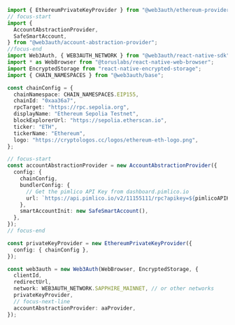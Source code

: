 ```ts
import { EthereumPrivateKeyProvider } from "@web3auth/ethereum-provider";
// focus-start
import {
  AccountAbstractionProvider,
  SafeSmartAccount,
} from "@web3auth/account-abstraction-provider";
//focus-end
import Web3Auth, { WEB3AUTH_NETWORK } from "@web3auth/react-native-sdk";
import * as WebBrowser from "@toruslabs/react-native-web-browser";
import EncryptedStorage from "react-native-encrypted-storage";
import { CHAIN_NAMESPACES } from "@web3auth/base";

const chainConfig = {
  chainNamespace: CHAIN_NAMESPACES.EIP155,
  chainId: "0xaa36a7",
  rpcTarget: "https://rpc.sepolia.org",
  displayName: "Ethereum Sepolia Testnet",
  blockExplorerUrl: "https://sepolia.etherscan.io",
  ticker: "ETH",
  tickerName: "Ethereum",
  logo: "https://cryptologos.cc/logos/ethereum-eth-logo.png",
};

// focus-start
const accountAbstractionProvider = new AccountAbstractionProvider({
  config: {
    chainConfig,
    bundlerConfig: {
      // Get the pimlico API Key from dashboard.pimlico.io
      url: `https://api.pimlico.io/v2/11155111/rpc?apikey=${pimlicoAPIKey}`,
    },
    smartAccountInit: new SafeSmartAccount(),
  },
});
// focus-end

const privateKeyProvider = new EthereumPrivateKeyProvider({
  config: { chainConfig },
});

const web3auth = new Web3Auth(WebBrowser, EncryptedStorage, {
  clientId,
  redirectUrl,
  network: WEB3AUTH_NETWORK.SAPPHIRE_MAINNET, // or other networks
  privateKeyProvider,
  // focus-next-line
  accountAbstractionProvider: aaProvider,
});
```
